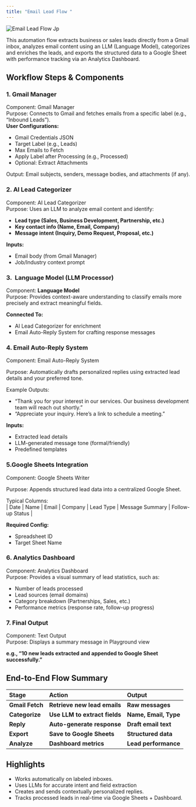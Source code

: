 ```yaml
---
title: "Email Lead Flow "
---
```


![Email Lead Flow Jp](/images/EmailLeadFlow.jpg)

This automation flow extracts business or sales leads directly from a Gmail inbox, analyzes email content using an LLM (Language Model), categorizes and enriches the leads, and exports the structured data to a Google Sheet with performance tracking via an Analytics Dashboard.

## **Workflow Steps & Components**

### **1. Gmail Manager**

Component: Gmail Manager\
Purpose: Connects to Gmail and fetches emails from a specific label (e.g., “Inbound Leads”).\
**User Configurations:**

- Gmail Credentials JSON
- Target Label (e.g., Leads)
- Max Emails to Fetch
- Apply Label after Processing (e.g., Processed)
- Optional: Extract Attachments

Output: Email subjects, senders, message bodies, and attachments (if any).

### **2. AI Lead Categorizer**

Component: AI Lead Categorizer\
Purpose: Uses an LLM to analyze email content and identify:

- ****Lead type (Sales, Business Development, Partnership, etc.)****
- ****Key contact info (Name, Email, Company)****
- ****Message intent (Inquiry, Demo Request, Proposal, etc.)****

**Inputs:**

- Email body (from Gmail Manager)
- Job/Industry context prompt

### **3.  Language Model (LLM Processor)**

Component: **Language Model**\
Purpose: Provides context-aware understanding to classify emails more precisely and extract meaningful fields.

**Connected To:**

- AI Lead Categorizer for enrichment
- Email Auto-Reply System for crafting response messages

### **4. Email Auto-Reply System**

Component: Email Auto-Reply System

Purpose: Automatically drafts personalized replies using extracted lead details and your preferred tone.

Example Outputs:

- “Thank you for your interest in our services. Our business development team will reach out shortly.”
- “Appreciate your inquiry. Here’s a link to schedule a meeting.”

**Inputs:**

- Extracted lead details
- LLM-generated message tone (formal/friendly)
- Predefined templates

### **5**.**Google Sheets Integration**

Component: Google Sheets Writer

Purpose: Appends structured lead data into a centralized Google Sheet.

Typical Columns:\
| Date | Name | Email | Company | Lead Type | Message Summary | Follow-up Status |

**Required Config:**

- Spreadsheet ID
- Target Sheet Name

### **6. Analytics Dashboard**

Component: Analytics Dashboard\
Purpose: Provides a visual summary of lead statistics, such as:

- Number of leads processed
- Lead sources (email domains)
- Category breakdown (Partnerships, Sales, etc.)
- Performance metrics (response rate, follow-up progress)

### **7. Final Output**

Component: Text Output\
Purpose: Displays a summary message in Playground view

**e.g., “10 new leads extracted and appended to Google Sheet successfully.”**

## **End-to-End Flow Summary**

| **Stage**       | **Action**                    | **Output**            |
| :-------------- | :---------------------------- | :-------------------- |
| **Gmail Fetch** | **Retrieve new lead emails**  | **Raw messages**      |
| **Categorize**  | **Use LLM to extract fields** | **Name, Email, Type** |
| **Reply**       | **Auto-generate response**    | **Draft email text**  |
| **Export**      | **Save to Google Sheets**     | **Structured data**   |
| **Analyze**     | **Dashboard metrics**         | **Lead performance**  |

## **Highlights**

- Works automatically on labeled inboxes.
- Uses LLMs for accurate intent and field extraction
- Creates and sends contextually personalized replies.
- Tracks processed leads in real-time via Google Sheets + Dashboard.